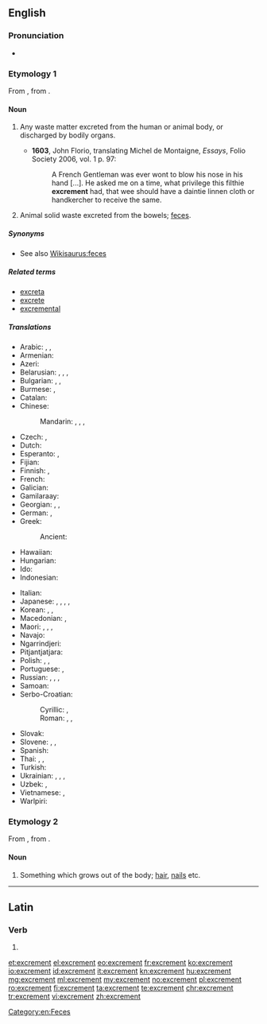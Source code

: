 ==English==

===Pronunciation===
* {{IPA|/ˈɛkskɹəmənt/|lang=en}}

===Etymology 1===
From {{etyl|la|en}} {{m|la|excrēmentum}}, from {{term|excernere||to excrete|lang=la}}.

====Noun====
{{en-noun}}

# {{context|archaic|lang=en}} Any waste matter excreted from the human or animal body, or discharged by bodily organs.
#* '''1603''', John Florio, translating Michel de Montaigne, ''Essays'', Folio Society 2006, vol. 1 p. 97:
#*: A French Gentleman was ever wont to blow his nose in his hand [...]. He asked me on a time, what privilege this filthie '''excrement''' had, that wee should have a daintie linnen cloth or handkercher to receive the same.
# {{context|now|_|specifically|lang=en}} Animal solid waste excreted from the bowels; [[feces]].

=====Synonyms=====
* See also [[Wikisaurus:feces]]

=====Related terms=====
* [[excreta]]
* [[excrete]]
* [[excremental]]

=====Translations=====
{{trans-top|animal solid waste}}
* Arabic: {{t|ar|غائط|m|tr=ḡāʾiṭ}}, {{t|ar|براز|m|tr=birāz}}, {{t|ar|خراء|m|tr=ḵarāʾ, ḵirāʾ}}
* Armenian: {{t|hy|կղկղանք|sc=Armn}}
* Azeri: {{t|az|nəcis}}
* Belarusian: {{t|be|спаражне́ння|n-p|sc=Cyrl}}, {{t|be|экскрыме́нты|m-p|sc=Cyrl}}, {{t|be|кал|m|sc=Cyrl}}, {{t|be|фека́ліі|f-p|sc=Cyrl}}
* Bulgarian: {{t|bg|изпражне́ние|n|sc=Cyrl}}, {{t|bg|фека́лии|f-p|sc=Cyrl}}, {{t+|bg|екскреме́нти|m-p|sc=Cyrl}}
* Burmese: {{t+|my|မစင်|tr=masin|sc=Mymr}}, {{t|my|ချေး|tr=chi:|sc=Mymr}}
* Catalan: {{t|ca|femta|f}}
* Chinese:
*: Mandarin: {{t+|cmn|大便|tr=dàbiàn|sc=Hani}}, {{t+|cmn|屎|tr=shǐ|sc=Hani}}, {{t+|cmn|糞|sc=Hani}}, {{t+|cmn|粪|tr=fèn|sc=Hani}}
* Czech: {{t+|cs|výkal|m}}, {{t+|cs|stolice|f}}
* Dutch: {{t+|nl|uitwerpselen|n-p}}
* Esperanto: {{t|eo|feko}}, {{t|eo|ekskremento}}
* Fijian: {{t|fj|dā}}
* Finnish: {{qualifier|animal excrement}} {{t+|fi|lanta}}, {{qualifier|human excrement}} {{t+|fi|uloste}}
* French: {{t+|fr|excrément|m}}
* Galician: {{t+|gl|excremento|m}}
* Gamilaraay: {{t|kld|guna}}
* Georgian: {{t|ka|ექსკრემენტები|sc=Geor}}, {{t|ka|ფეკალია|sc=Geor}}, {{t|ka|განავალი|sc=Geor}}
* German: {{t+|de|Ausscheidungen|f-p}}, {{t+|de|Kot|m}}
* Greek: {{t+|el|περίττωμα|n|tr=períttoma|sc=Grek}}
*: Ancient: {{t|grc|σκῶρ|n|tr=skỗr|sc=polytonic}}
* Hawaiian: {{t|haw|kūkae}}
* Hungarian: {{t+|hu|ürülék}}
* Ido: {{t+|io|exkremento}}
* Indonesian: {{t+|id|tahi}}
{{trans-mid}}
* Italian: {{t+|it|escremento|m}}
* Japanese: {{t+|ja|便|tr=ben|sc=Jpan}}, {{t|ja|大便|tr=daiben|sc=Jpan}}, {{t+|ja|うんこ|tr=unko|sc=Jpan}}, {{t|ja|うんち|tr=unchi|sc=Jpan}}, {{t+|ja|糞|tr=[[ふん]], fun;[[くそ]], kuso|sc=Jpan}}
* Korean: {{t+|ko|똥|sc=Kore}}, {{qualifier|human euphemism}} {{t+|ko|뒤|sc=Kore}}, {{t+|ko|대변|sc=Kore}}
* Macedonian: {{t|mk|и́змет|m}}, {{t|mk|екскреме́нт|m}}
* Maori: {{t|mi|tūtae}}, {{t|mi|hamuti}}, {{t|mi|paru}}, {{t|mi|paranga}}
* Navajo: {{t|nv|chąąʼ}}
* Ngarrindjeri: {{t|nay|kunar}}
* Pitjantjatjara: {{t|pjt|kuna|sc=pjt-Latn}}
* Polish: {{t+|pl|kał|m}}, {{t|pl|ekskrementy|m-p}}, {{t+|pl|odchody|m-p}}
* Portuguese: {{t+|pt|excremento|m}}, {{t+|pt|fezes|f-p}}
* Russian: {{t+|ru|кал|m|sc=Cyrl}}, {{t|ru|экскремент|alt=экскреме́нты|m-p}}, {{t+|ru|испражнение|alt=испражне́ния|n-p}}, {{t+|ru|фека́лии|f-p}}
* Samoan: {{t|sm|tae}}
* Serbo-Croatian:
*: Cyrillic: {{t|sh|екскремент|m|sc=Cyrl}}, {{t|sh|измет|m|sc=Cyrl}}
*: Roman: {{t+|sh|ekskrement|m}}, {{t+|sh|izmet|m}}, {{t+|sh|izmetine|f-p}}
* Slovak: {{t|sk|výkal|m}}
* Slovene: {{t+|sl|blato|n}}, {{t|sl|iztrebek|m}}, {{t|sl|izloček|m}}
* Spanish: {{t+|es|excremento|m}}
* Thai: {{t|th|อาจม|tr=aa-jom|sc=Thai}}, {{t+|th|อุจจาระ|tr=ùt-jaa-rá|sc=Thai}}, {{t+|th|ขี้|tr=kêe|sc=Thai}}
* Turkish: {{t+|tr|dışkı}}
* Ukrainian: {{t|uk|ви́порожнення|n|sc=Cyrl}}, {{t|uk|екскреме́нти|m-p|sc=Cyrl}}, {{t|uk|кал|m|sc=Cyrl}}, {{t|uk|фека́лії|f-p|sc=Cyrl}}
* Uzbek: {{t|uz|najas}}, {{t+|uz|axlat}}
* Vietnamese: {{t+|vi|cặn}}, {{t|vi|chất lắng}}
* Warlpiri: {{t|wbp|kuna}}
{{trans-bottom}}

===Etymology 2===
From {{etyl|la|en}} {{m|la|excrēmentum}}, from {{term|excrescere|excrēscere|to grow out}}.

====Noun====
{{en-noun}}

# {{context|obsolete|lang=en}} Something which grows out of the body; [[hair]], [[nails]] etc.

[[Category:en:Feces]]

----

==Latin==

===Verb===
{{la-verb-form|excrement}}

# {{conjugation of|excremō||3|p|pres|act|sub|lang=la}}

[[et:excrement]]
[[el:excrement]]
[[eo:excrement]]
[[fr:excrement]]
[[ko:excrement]]
[[io:excrement]]
[[id:excrement]]
[[it:excrement]]
[[kn:excrement]]
[[hu:excrement]]
[[mg:excrement]]
[[ml:excrement]]
[[my:excrement]]
[[no:excrement]]
[[pl:excrement]]
[[ro:excrement]]
[[fi:excrement]]
[[ta:excrement]]
[[te:excrement]]
[[chr:excrement]]
[[tr:excrement]]
[[vi:excrement]]
[[zh:excrement]]